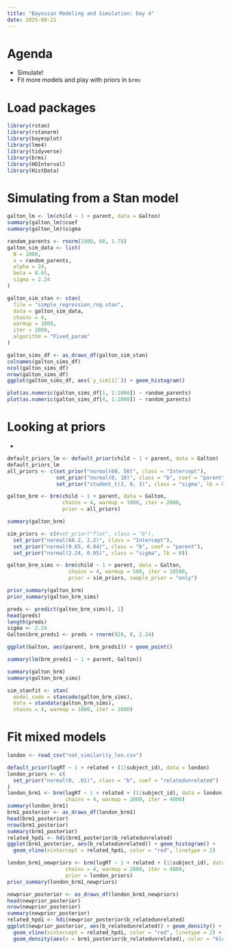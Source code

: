 ```yaml
---
title: "Bayesian Modeling and Simulation: Day 4"
date: 2025-08-21
---
```


# Agenda

- Simulate!
- Fit more models and play with priors in `brms`

# Load packages

```r
library(rstan)
library(rstanarm)
library(bayesplot)
library(lme4)
library(tidyverse)
library(brms)
library(HDInterval)
library(HistData)
```

# Simulating from a Stan model

```r
galton_lm <- lm(child ~ 1 + parent, data = Galton)
summary(galton_lm)$coef
summary(galton_lm)$sigma

random_parents <- rnorm(1000, 68, 1.78)
galton_sim_data <- list(
  N = 1000,
  x = random_parents,
  alpha = 24,
  beta = 0.65,
  sigma = 2.24
)

galton_sim_stan <- stan(
  file = "simple_regression_rng.stan",
  data = galton_sim_data,
  chains = 4,
  warmup = 1000,
  iter = 2000,
  algorithm = "Fixed_param"
)

galton_sims_df <- as_draws_df(galton_sim_stan)
colnames(galton_sims_df)
ncol(galton_sims_df)
nrow(galton_sims_df)
ggplot(galton_sims_df, aes(`y_sim[1]`)) + geom_histogram()

plot(as.numeric(galton_sims_df[1, 1:1000]) ~ random_parents)
plot(as.numeric(galton_sims_df[4, 1:1000]) ~ random_parents)
```

# Looking at priors

- 

```r
default_priors_lm <- default_prior(child ~ 1 + parent, data = Galton)
default_priors_lm
all_priors <- c(set_prior("normal(68, 50)", class = "Intercept"), 
                set_prior("normal(0, 10)", class = "b", coef = "parent"),
                set_prior("student_t(3, 0, 3)", class = "sigma", lb = 0))

galton_brm <- brm(child ~ 1 + parent, data = Galton,
                  chains = 4, warmup = 1000, iter = 2000,
                  prior = all_priors)

summary(galton_brm)

sim_priors <- c(#set_prior("flat", class = "b"),
  set_prior("normal(68.2, 2.2)", class = "Intercept"), 
  set_prior("normal(0.65, 0.04)", class = "b", coef = "parent"),
  set_prior("normal(2.24, 0.05)", class = "sigma", lb = 0))

galton_brm_sims <- brm(child ~ 1 + parent, data = Galton,
                    chains = 4, warmup = 500, iter = 10500,
                    prior = sim_priors, sample_prior = "only")

prior_summary(galton_brm)
prior_summary(galton_brm_sims)

preds <- predict(galton_brm_sims)[, 1]
head(preds)
length(preds)
sigma <- 2.24
Galton$brm_preds1 <- preds + rnorm(928, 0, 2.24)

ggplot(Galton, aes(parent, brm_preds1)) + geom_point()

summary(lm(brm_preds1 ~ 1 + parent, Galton))

summary(galton_brm)
summary(galton_brm_sims)

sim_stanfit <- stan(
  model_code = stancode(galton_brm_sims),
  data = standata(galton_brm_sims),
  chains = 4, warmup = 1000, iter = 2000)

```

# Fit mixed models

```r
london <- read_csv("nat_similarity_lex.csv")

default_prior(logRT ~ 1 + related + (1|subject_id), data = london)
london_priors <- c(
  set_prior("normal(0, .01)", class = "b", coef = "relatedunrelated")
)
london_brm1 <- brm(logRT ~ 1 + related + (1|subject_id), data = london,
                   chains = 4, warmup = 2000, iter = 4000)
summary(london_brm1)
brm1_posterior <- as_draws_df(london_brm1)
head(brm1_posterior)
nrow(brm1_posterior)
summary(brm1_posterior)
related_hpdi <- hdi(brm1_posterior$b_relatedunrelated)
ggplot(brm1_posterior, aes(b_relatedunrelated)) + geom_histogram() +
  geom_vline(xintercept = related_hpdi, color = "red", linetype = 2)

london_brm1_newpriors <- brm(logRT ~ 1 + related + (1|subject_id), data = london,
                   chains = 4, warmup = 2000, iter = 4000,
                   prior = london_priors)
prior_summary(london_brm1_newpriors)

newprior_posterior <- as_draws_df(london_brm1_newpriors)
head(newprior_posterior)
nrow(newprior_posterior)
summary(newprior_posterior)
related_hpdi <- hdi(newprior_posterior$b_relatedunrelated)
ggplot(newprior_posterior, aes(b_relatedunrelated)) + geom_density() +
  geom_vline(xintercept = related_hpdi, color = "red", linetype = 2) +
  geom_density(aes(x = brm1_posterior$b_relatedunrelated), color = "blue")


```

